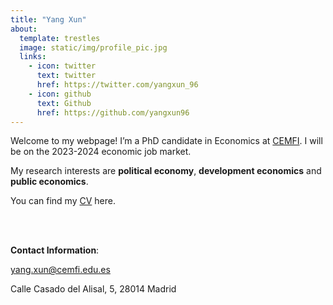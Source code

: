 ```yaml
---
title: "Yang Xun"
about: 
  template: trestles
  image: static/img/profile_pic.jpg
  links:
    - icon: twitter
      text: twitter
      href: https://twitter.com/yangxun_96
    - icon: github
      text: Github
      href: https://github.com/yangxun96
---
```


Welcome to my webpage! I'm a PhD candidate in Economics at [CEMFI](https://www.cemfi.es/index.asp). I will be on the 2023-2024 economic job market.

My research interests are **political economy**, **development economics** and **public economics**.

You can find my [CV](https://yangxun96.github.io/cv/CV_YangXun.pdf) here.

<br>
<br>

**Contact Information**: 

<yang.xun@cemfi.edu.es>

Calle Casado del Alisal, 5,
28014 Madrid